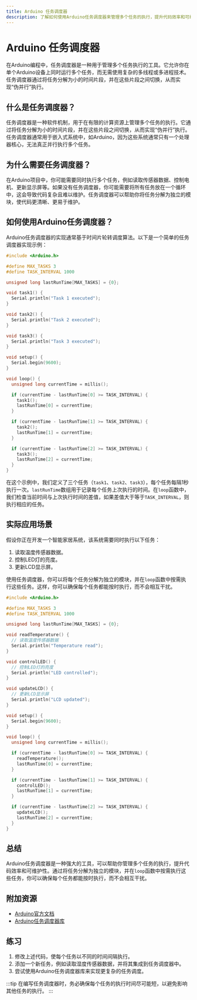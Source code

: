 ```yaml
---
title: Arduino 任务调度器
description: 了解如何使用Arduino任务调度器来管理多个任务的执行，提升代码效率和可维护性。
---
```


# Arduino 任务调度器

在Arduino编程中，任务调度器是一种用于管理多个任务执行的工具。它允许你在单个Arduino设备上同时运行多个任务，而无需使用复杂的多线程或多进程技术。任务调度器通过将任务分解为小的时间片段，并在这些片段之间切换，从而实现“伪并行”执行。

## 什么是任务调度器？

任务调度器是一种软件机制，用于在有限的计算资源上管理多个任务的执行。它通过将任务分解为小的时间片段，并在这些片段之间切换，从而实现“伪并行”执行。任务调度器通常用于嵌入式系统中，如Arduino，因为这些系统通常只有一个处理器核心，无法真正并行执行多个任务。

## 为什么需要任务调度器？

在Arduino项目中，你可能需要同时执行多个任务，例如读取传感器数据、控制电机、更新显示屏等。如果没有任务调度器，你可能需要将所有任务放在一个循环中，这会导致代码复杂且难以维护。任务调度器可以帮助你将任务分解为独立的模块，使代码更清晰、更易于维护。

## 如何使用Arduino任务调度器？

Arduino任务调度器的实现通常基于时间片轮转调度算法。以下是一个简单的任务调度器实现示例：

```cpp
#include <Arduino.h>

#define MAX_TASKS 3
#define TASK_INTERVAL 1000

unsigned long lastRunTime[MAX_TASKS] = {0};

void task1() {
  Serial.println("Task 1 executed");
}

void task2() {
  Serial.println("Task 2 executed");
}

void task3() {
  Serial.println("Task 3 executed");
}

void setup() {
  Serial.begin(9600);
}

void loop() {
  unsigned long currentTime = millis();

  if (currentTime - lastRunTime[0] >= TASK_INTERVAL) {
    task1();
    lastRunTime[0] = currentTime;
  }

  if (currentTime - lastRunTime[1] >= TASK_INTERVAL) {
    task2();
    lastRunTime[1] = currentTime;
  }

  if (currentTime - lastRunTime[2] >= TASK_INTERVAL) {
    task3();
    lastRunTime[2] = currentTime;
  }
}
```

在这个示例中，我们定义了三个任务（`task1`、`task2`、`task3`），每个任务每隔1秒执行一次。`lastRunTime`数组用于记录每个任务上次执行的时间。在`loop`函数中，我们检查当前时间与上次执行时间的差值，如果差值大于等于`TASK_INTERVAL`，则执行相应的任务。

## 实际应用场景

假设你正在开发一个智能家居系统，该系统需要同时执行以下任务：

1. 读取温度传感器数据。
2. 控制LED灯的亮度。
3. 更新LCD显示屏。

使用任务调度器，你可以将每个任务分解为独立的模块，并在`loop`函数中按需执行这些任务。这样，你可以确保每个任务都能按时执行，而不会相互干扰。

```cpp
#include <Arduino.h>

#define MAX_TASKS 3
#define TASK_INTERVAL 1000

unsigned long lastRunTime[MAX_TASKS] = {0};

void readTemperature() {
  // 读取温度传感器数据
  Serial.println("Temperature read");
}

void controlLED() {
  // 控制LED灯的亮度
  Serial.println("LED controlled");
}

void updateLCD() {
  // 更新LCD显示屏
  Serial.println("LCD updated");
}

void setup() {
  Serial.begin(9600);
}

void loop() {
  unsigned long currentTime = millis();

  if (currentTime - lastRunTime[0] >= TASK_INTERVAL) {
    readTemperature();
    lastRunTime[0] = currentTime;
  }

  if (currentTime - lastRunTime[1] >= TASK_INTERVAL) {
    controlLED();
    lastRunTime[1] = currentTime;
  }

  if (currentTime - lastRunTime[2] >= TASK_INTERVAL) {
    updateLCD();
    lastRunTime[2] = currentTime;
  }
}
```

## 总结

Arduino任务调度器是一种强大的工具，可以帮助你管理多个任务的执行，提升代码效率和可维护性。通过将任务分解为独立的模块，并在`loop`函数中按需执行这些任务，你可以确保每个任务都能按时执行，而不会相互干扰。

## 附加资源

- [Arduino官方文档](https://www.arduino.cc/en/Guide/Introduction)
- [Arduino任务调度器库](https://github.com/arkhipenko/TaskScheduler)

## 练习

1. 修改上述代码，使每个任务以不同的时间间隔执行。
2. 添加一个新任务，例如读取湿度传感器数据，并将其集成到任务调度器中。
3. 尝试使用Arduino任务调度器库来实现更复杂的任务调度。

:::tip
在编写任务调度器时，务必确保每个任务的执行时间尽可能短，以避免影响其他任务的执行。
:::